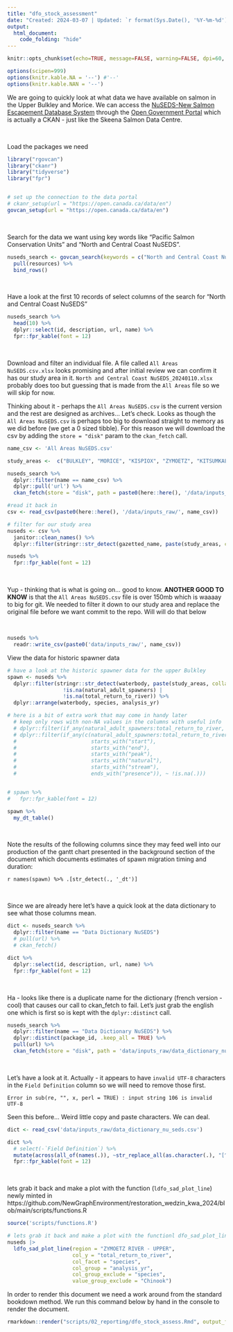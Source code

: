 ```yaml
---
title: "dfo_stock_assessment"
date: "Created: 2024-03-07 | Updated: `r format(Sys.Date(), '%Y-%m-%d')`"
output: 
  html_document:
    code_folding: "hide"
---
```


```r
knitr::opts_chunk$set(echo=TRUE, message=FALSE, warning=FALSE, dpi=60, out.width = "100%")

options(scipen=999)
options(knitr.kable.NA = '--') #'--'
options(knitr.kable.NAN = '--')
```


We are going to quickly look at what data we have available on salmon in the Upper Bulkley and Morice. We can access the
[NuSEDS-New Salmon Escapement Database System](https://open.canada.ca/data/en/dataset/c48669a3-045b-400d-b730-48aafe8c5ee6)
through the [Open Government Portal](https://open.canada.ca/en) which is actually a CKAN - just like the Skeena Salmon Data Centre.

<br>

Load the packages we need
```r
library("rgovcan")
library("ckanr")
library("tidyverse")
library("fpr")


# set up the connection to the data portal
# ckanr_setup(url = "https://open.canada.ca/data/en")
govcan_setup(url = "https://open.canada.ca/data/en")

```

<br>

Search for the data we want using key words like "Pacific Salmon Conservation Units" and "North and Central Coast NuSEDS".


```r
nuseds_search <- govcan_search(keywords = c("North and Central Coast NuSEDS"), records = 150, format_results = TRUE) |> 
  pull(resources) %>% 
  bind_rows()

```


<br>

Have a look at the first 10 records of select columns of the search for "North and Central Coast NuSEDS"
```r
nuseds_search %>% 
  head(10) %>% 
  dplyr::select(id, description, url, name) %>% 
  fpr::fpr_kable(font = 12)

```

<br>

Download and filter an individual file.  A file called `All Areas NuSEDS.csv.xlsx` looks promising and after initial 
review we can confirm it has our study area in it. `North and Central Coast NuSEDS_20240110.xlsx` probably does too but
guessing that is made from the `All Areas` file so we will skip for now.


Thinking about it - perhaps the `All Areas NuSEDS.csv` is the current version and the rest are designed as archives...
Let's check. Looks as though the `All Areas NuSEDS.csv` is perhaps too big to download straight to memory as we did before (we get a 0 sized tibble).  For this reason we will download the csv by adding the `store = "disk"` param to the `ckan_fetch` call.

```r
name_csv <- 'All Areas NuSEDS.csv'

study_areas <-  c("BULKLEY", "MORICE", "KISPIOX", "ZYMOETZ", "KITSUMKALUM")

nuseds_search %>% 
  dplyr::filter(name == name_csv) %>% 
  dplyr::pull('url') %>% 
  ckan_fetch(store = "disk", path = paste0(here::here(), '/data/inputs_raw/', name_csv)) 

#read it back in  
csv <- read_csv(paste0(here::here(), '/data/inputs_raw/', name_csv))

# filter for our study area
nuseds <- csv %>%   
  janitor::clean_names() %>% 
  dplyr::filter(stringr::str_detect(gazetted_name, paste(study_areas, collapse = "|"))) 

nuseds %>% 
  fpr::fpr_kable(font = 12)

```

<br>

Yup - thinking that is what is going on... good to know. **ANOTHER GOOD TO KNOW** is that the `All Areas NuSEDS.csv` file is over 150mb which is waaaay to big for git. We needed to filter it down  to our study area and replace the original file before we want commit to the repo.  Will will do that below

<br>

```r
nuseds %>% 
  readr::write_csv(paste0('data/inputs_raw/', name_csv))

```


View the data for historic spawner data

```r
# have a look at the historic spawner data for the upper Bulkley
spawn <- nuseds %>% 
  dplyr::filter(stringr::str_detect(waterbody, paste(study_areas, collapse = "|")) & 
                  !is.na(natural_adult_spawners) |
                  !is.na(total_return_to_river)) %>% 
  dplyr::arrange(waterbody, species, analysis_yr)

# here is a bit of extra work that may come in handy later
  # keep only rows with non-NA values in the columns with useful info
  # dplyr::filter(if_any(natural_adult_spawners:total_return_to_river, ~ !is.na(.))) %>% 
  # dplyr::filter(if_any(c(natural_adult_spawners:total_return_to_river, 
  #                        starts_with("start"), 
  #                        starts_with("end"), 
  #                        starts_with("peak"),
  #                        starts_with("natural"),
  #                        starts_with("stream"),
  #                        ends_with("presence")), ~ !is.na(.)))


# spawn %>% 
#   fpr::fpr_kable(font = 12)

spawn %>% 
  my_dt_table()

```

<br>

Note the results of the following columns since they may feed well into our production of the gantt chart presented in the background section of the document which documents estimates of spawn migration timing and duration:

`r names(spawn) %>% .[str_detect(., '_dt')]`

<br>

Since we are already here let's have a quick look at the data dictionary to see what those columns mean.

```r
dict <- nuseds_search %>% 
  dplyr::filter(name == "Data Dictionary NuSEDS") 
  # pull(url) %>% 
  # ckan_fetch() 

dict %>% 
  dplyr::select(id, description, url, name) %>% 
  fpr::fpr_kable(font = 12)


```

<br>

Ha - looks like there is a duplicate name for the dictionary (french version - cool) that causes our call to ckan_fetch to fail.
Let’s just grab the english one which is first so is kept with the `dplyr::distinct` call.


```r
nuseds_search %>% 
  dplyr::filter(name == "Data Dictionary NuSEDS") %>% 
  dplyr::distinct(package_id, .keep_all = TRUE) %>% 
  pull(url) %>% 
  ckan_fetch(store = "disk", path = 'data/inputs_raw/data_dictionary_nu_seds.csv') 
```


<br>

Let's have a look at it. Actually - it appears to have `invalid UTF-8` characters in the `Field Definition` column
so we will need to remove those first. 

    Error in sub(re, "", x, perl = TRUE) : input string 106 is invalid UTF-8
    
Seen this before...  Weird little copy and paste characters.  We can deal.

```r
dict <- read_csv('data/inputs_raw/data_dictionary_nu_seds.csv')

dict %>% 
  # select(-`Field Definition`) %>% 
  mutate(across(all_of(names(.)), ~str_replace_all(as.character(.), "[^ -~]", ""))) %>% 
  fpr::fpr_kable(font = 12)
```

<br>

lets grab it back and make a plot with the function (`ldfo_sad_plot_line`) newly minted in https://github.com/NewGraphEnvironment/restoration_wedzin_kwa_2024/blob/main/scripts/functions.R


```r
source('scripts/functions.R')

# lets grab it back and make a plot with the functionl dfo_sad_plot_line newly minted in `scripts/functions.R`
nuseds |> 
  ldfo_sad_plot_line(region = "ZYMOETZ RIVER - UPPER", 
                     col_y = "total_return_to_river", 
                     col_facet = "species", 
                     col_group = "analysis_yr", 
                     col_group_exclude = "species",
                     value_group_exclude = "Chinook")
```


In order to render this document we need a work around from the standard bookdown method. We run this command below
by hand in the console to render the document.

```r
rmarkdown::render("scripts/02_reporting/dfo_stock_assess.Rmd", output_file = "dfo_stock_assess.html", output_dir = "tutorials")

```


